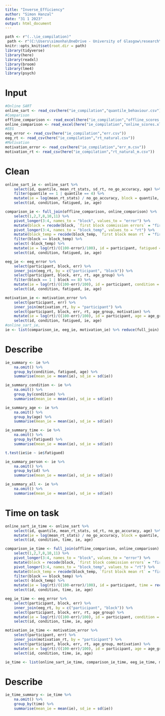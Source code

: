 ```yaml
---
title: "Inverse_Efficiency"
author: "Simon Hanzal"
date: "31 1 2023"
output: html_document
---
```


```r
path <- r"(..\ie_compilation)"
 path <- r"(C:\Users\simonha\OneDrive - University of Glasgow\research\data\exp1_data\compilation)"
knitr::opts_knit$set(root.dir = path)
library(tidyverse)
library(here)
library(readxl)
library(broom)
library(lme4)
library(psych)
```

# Input

```r
#Online SART
online_sart <- read_csv(here("ie_compilation","quantile_behaviour.csv"))
#Comparison
offline_comparison <- read_excel(here("ie_compilation","offline_scores.xlsx"))
online_comparison <- read_excel(here("ie_compilation","online_scores.xlsx"))
#EEG
eeg_error <- read_csv(here("ie_compilation","err.csv"))
eeg_rt <- read_csv(here("ie_compilation","rt_natural.csv"))
#Motivation
motivation_error <- read_csv(here("ie_compilation","err_m.csv"))
motivation_rt <- read_csv(here("ie_compilation","rt_natural_m.csv"))
```

# Clean

```r
online_sart_ie <- online_sart %>%
    select(id, quantile, mean_rt_stats, sd_rt, no_go_accuracy, age) %>%
    filter(quantile == 1 | quantile == 4) %>%
    mutate(ie = log(mean_rt_stats) / no_go_accuracy, block = quantile, condition = "online_brief", age = ifelse(age < 55, "young", "older"), fatigued = ifelse(block == 1, "no", "yes")) %>%
    select(id, condition, fatigued, ie, age)

comparison_ie <- full_join(offline_comparison, online_comparison) %>%
    select(1,2,7,8,10,11) %>%
    pivot_longer(3:4, names_to = "block", values_to = "error") %>%
    mutate(block = recode(block, `first block commission errors` = "first", `last block commission errors` = "last")) %>%
    pivot_longer(3:4, names_to = "block_temp", values_to = "rt") %>%
    mutate(block_temp = recode(block_temp, `first block mean rt` = "first", `last block mean rt` = "last")) %>%
    filter(block == block_temp) %>%
    select(-block_temp) %>%
    mutate(ie = log(rt)/((100-error)/100), id = participant, fatigued = recode(block, `first` = "no", `last` = "yes"), age = "young") %>%
    select(id, condition, fatigued, ie, age)

eeg_ie <- eeg_error %>%
    select(participant, block, err) %>%
    inner_join(eeg_rt, by = c("participant", "block")) %>%
    select(participant, block, err, rt, age_group) %>%
    filter(block == 1 | block == 8) %>%
    mutate(ie = log(rt)/((100-err)/100), id = participant, condition = "eeg_long", age = age_group, fatigued = ifelse(block == 1, "no", "yes")) %>%
    select(id, condition, fatigued, ie, age)

motivation_ie <- motivation_error %>%
    select(participant, err) %>%
    inner_join(motivation_rt, by = "participant") %>%
    select(participant, block, err, rt, age_group, motivation) %>%
    mutate(ie = log(rt)/((100-err)/100), id = participant, age = age_group, condition = ifelse(motivation == "low", "low_motivation", "high_motivation"), fatigued = "yes") %>%
    select(id, condition, fatigued, ie, age)
#online_sart_ie, 
ie <- list(comparison_ie, eeg_ie, motivation_ie) %>% reduce(full_join)
```

# Describe

```r
ie_summary <- ie %>%
    na.omit() %>%
    group_by(condition, fatigued, age) %>%
    summarise(mean_ie = mean(ie), sd_ie = sd(ie))

ie_summary_condition <- ie %>%
    na.omit() %>%
    group_by(condition) %>%
    summarise(mean_ie = mean(ie), sd_ie = sd(ie))

ie_summary_age <- ie %>%
    na.omit() %>%
    group_by(age) %>%
    summarise(mean_ie = mean(ie), sd_ie = sd(ie))

ie_summary_time <- ie %>%
    na.omit() %>%
    group_by(fatigued) %>%
    summarise(mean_ie = mean(ie), sd_ie = sd(ie))

t.test(ie$ie ~ ie$fatigued)

ie_summary_person <- ie %>%
    na.omit() %>%
    group_by(id) %>%
    summarise(mean_ie = mean(ie), sd_ie = sd(ie))

ie_summary_all <- ie %>%
    na.omit() %>%
    summarise(mean_ie = mean(ie), sd_ie = sd(ie))
```

# Time on task

```r
online_sart_ie_time <- online_sart %>%
    select(id, quantile, mean_rt_stats, sd_rt, no_go_accuracy, age) %>%
    mutate(ie = log(mean_rt_stats) / no_go_accuracy, block = quantile, condition = "online_brief", age = ifelse(age < 55, "young", "older"), time = (quantile - 1) * 2.5) %>%
    select(id, condition, time, ie, age)

comparison_ie_time <- full_join(offline_comparison, online_comparison) %>%
    select(1,2,7,8,10,11) %>%
    pivot_longer(3:4, names_to = "block", values_to = "error") %>%
    mutate(block = recode(block, `first block commission errors` = "first", `last block commission errors` = "last")) %>%
    pivot_longer(3:4, names_to = "block_temp", values_to = "rt") %>%
    mutate(block_temp = recode(block_temp, `first block mean rt` = "first", `last block mean rt` = "last")) %>%
    filter(block == block_temp) %>%
    select(-block_temp) %>%
    mutate(ie = log(rt)/((100-error)/100), id = participant, time = recode(block, `first` = 0, `last` = 35), age = "young") %>%
    select(id, condition, time, ie, age)

eeg_ie_time <- eeg_error %>%
    select(participant, block, err) %>%
    inner_join(eeg_rt, by = c("participant", "block")) %>%
    select(participant, block, err, rt, age_group) %>%
    mutate(ie = log(rt)/((100-err)/100), id = participant, condition = "eeg_long", age = age_group, time = (block - 1) * 5) %>%
    select(id, condition, time, ie, age)

motivation_ie_time <- motivation_error %>%
    select(participant, err) %>%
    inner_join(motivation_rt, by = "participant") %>%
    select(participant, block, err, rt, age_group, motivation) %>%
    mutate(ie = log(rt)/((100-err)/100), id = participant, age = age_group, condition = ifelse(motivation == "low", "low_motivation", "high_motivation"), time = 45) %>%
    select(id, condition, time, ie, age)

ie_time <- list(online_sart_ie_time, comparison_ie_time, eeg_ie_time, motivation_ie_time) %>% reduce(full_join)
```

# Describe

```r
ie_time_summary <- ie_time %>%
    na.omit() %>%
    group_by(time) %>%
    summarise(mean_ie = mean(ie), sd_ie = sd(ie))
```
